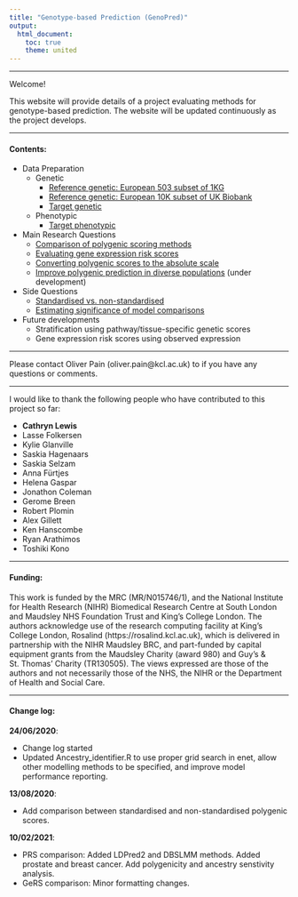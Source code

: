 ```yaml
---
title: "Genotype-based Prediction (GenoPred)"
output: 
  html_document:
    toc: true
    theme: united
---
```


***

Welcome!

This website will provide details of a project evaluating methods for genotype-based prediction. The website will be updated continuously as the project develops.

***

#### Contents:

* Data Preparation
  * Genetic
    * [Reference genetic: European 503 subset of 1KG](Pipeline_prep.html)
    * [Reference genetic: European 10K subset of UK Biobank](Pipeline_prep_withUKBB_ref.html)
    * [Target genetic](Genotype-based_scoring_in_target_samples.html)
  * Phenotypic
    * [Target phenotypic](Target_sample_phenotype_prep.html)
    
* Main Research Questions
  * [Comparison of polygenic scoring methods](Determine_optimal_polygenic_scoring_approach.html)
  * [Evaluating gene expression risk scores](Functionally_informed_prediction.html)
  * [Converting polygenic scores to the absolute scale](Absolute_Conversion.html)
  * [Improve polygenic prediction in diverse populations](DiverseAncestry.html) (under development)
  
  
* Side Questions 
  * [Standardised vs. non-standardised](standardised_vs_nonstandarised.html)
  * [Estimating significance of model comparisons](Z-test_vs_ANOVA_V2.html)

* Future developments
  * Stratification using pathway/tissue-specific genetic scores
  * Gene expression risk scores using observed expression

***

Please contact Oliver Pain (oliver.pain@kcl.ac.uk) to if you have any questions or comments.

***

I would like to thank the following people who have contributed to this project so far:

* **Cathryn Lewis**
* Lasse Folkersen
* Kylie Glanville
* Saskia Hagenaars
* Saskia Selzam
* Anna F&uuml;rtjes
* Helena Gaspar
* Jonathon Coleman
* Gerome Breen
* Robert Plomin
* Alex Gillett
* Ken Hanscombe
* Ryan Arathimos
* Toshiki Kono

***

#### Funding:

This work is funded by the MRC (MR/N015746/1), and the National Institute for Health Research (NIHR) Biomedical Research Centre at South London and Maudsley NHS Foundation Trust and King’s College London. The authors acknowledge use of the research computing facility at King’s College London, Rosalind (https://rosalind.kcl.ac.uk), which is delivered in partnership with the NIHR Maudsley BRC, and part-funded by capital equipment grants from the Maudsley Charity (award 980) and Guy’s & St. Thomas’ Charity (TR130505). The views expressed are those of the authors and not necessarily those of the NHS, the NIHR or the Department of Health and Social Care. 

***

#### Change log:

**24/06/2020**:

* Change log started
* Updated Ancestry_identifier.R to use proper grid search in enet, allow other modelling methods to be specified, and improve model performance reporting.

**13/08/2020**:

* Add comparison between standardised and non-standardised polygenic scores.

**10/02/2021**:

* PRS comparison: Added LDPred2 and DBSLMM methods. Added prostate and breast cancer. Add polygenicity and ancestry senstivity analysis.
* GeRS comparison: Minor formatting changes.


